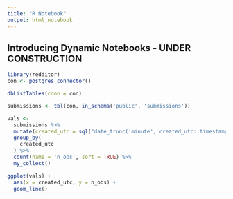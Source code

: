 ```yaml
---
title: "R Notebook"
output: html_notebook
---
```


## Introducing Dynamic Notebooks - UNDER CONSTRUCTION
```r
library(redditor)
con <- postgres_connector()
```


```r
dbListTables(conn = con)
```

```r
submissions <- tbl(con, in_schema('public', 'submissions'))
```

```r
vals <- 
  submissions %>% 
  mutate(created_utc = sql("date_trunc('minute', created_utc::timestamptz)") ) %>% 
  group_by(
    created_utc
  ) %>% 
  count(name = 'n_obs', sort = TRUE) %>% 
  my_collect()
```


```r
ggplot(vals) +
  aes(x = created_utc, y = n_obs) +
  geom_line()
```
